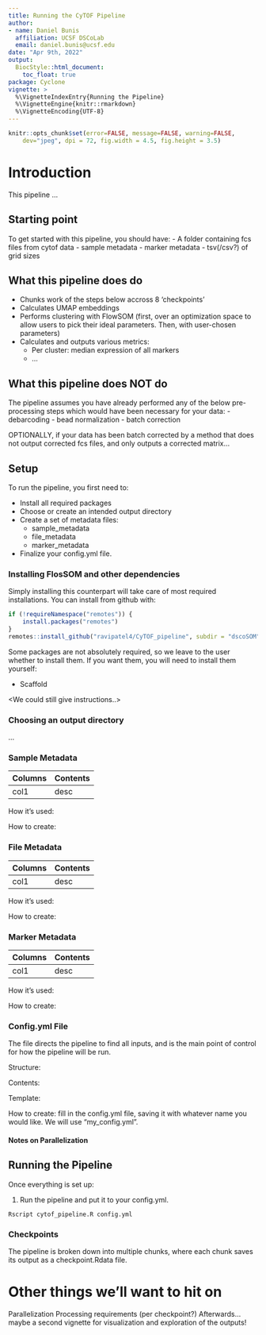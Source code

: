 ```yaml
---
title: Running the CyTOF Pipeline
author:
- name: Daniel Bunis
  affiliation: UCSF DSCoLab
  email: daniel.bunis@ucsf.edu
date: "Apr 9th, 2022"
output:
  BiocStyle::html_document:
    toc_float: true
package: Cyclone
vignette: >
  %\VignetteIndexEntry{Running the Pipeline}
  %\VignetteEngine{knitr::rmarkdown}
  %\VignetteEncoding{UTF-8}    
---
```


```r
knitr::opts_chunk$set(error=FALSE, message=FALSE, warning=FALSE,
    dev="jpeg", dpi = 72, fig.width = 4.5, fig.height = 3.5)
```

# Introduction

This pipeline ...

## Starting point

To get started with this pipeline, you should have:
- A folder containing fcs files from cytof data
- sample metadata
- marker metadata
- tsv(/csv?) of grid sizes

## What this pipeline does do

- Chunks work of the steps below accross 8 'checkpoints'
- Calculates UMAP embeddings
- Performs clustering with FlowSOM (first, over an optimization space to allow users to pick their ideal parameters. Then, with user-chosen parameters)
- Calculates and outputs various metrics:
  - Per cluster: median expression of all markers
  - ... 

## What this pipeline does NOT do

The pipeline assumes you have already performed any of the below pre-processing steps which would have been necessary for your data:
- debarcoding
- bead normalization
- batch correction

OPTIONALLY, if your data has been batch corrected by a method that does not output corrected fcs files, and only outputs a corrected matrix...

## Setup

To run the pipeline, you first need to:

- Install all required packages
- Choose or create an intended output directory
- Create a set of metadata files:
  - sample_metadata
  - file_metadata
  - marker_metadata
- Finalize your config.yml file.

### Installing FlosSOM and other dependencies

Simply installing this <package-name> counterpart will take care of most required installations.
You can install from github with:

```r
if (!requireNamespace("remotes")) {
    install.packages("remotes")
}
remotes::install_github("ravipatel4/CyTOF_pipeline", subdir = "dscoSOM")
```

Some packages are not absolutely required, so we leave to the user whether to install them.
If you want them, you will need to install them yourself:

- Scaffold

<We could still give instructions..>


### Choosing an output directory

...

### Sample Metadata

Columns | Contents
--- | ---
col1 | desc

How it's used:

How to create:

### File Metadata

Columns | Contents
--- | ---
col1 | desc

How it's used:

How to create:

### Marker Metadata

Columns | Contents
--- | ---
col1 | desc

How it's used:

How to create:

### Config.yml File

The file directs the pipeline to find all inputs, and is the main point of control for how the pipeline will be run.

Structure:

Contents:

Template:

How to create:
fill in the config.yml file, saving it with whatever name you would like.
We will use "my_config.yml".

#### Notes on Parallelization

## Running the Pipeline

Once everything is set up:

1. Run the pipeline and put it to your config.yml.

```
Rscript cytof_pipeline.R config.yml
```

### Checkpoints

The pipeline is broken down into multiple chunks, where each chunk saves its output as a checkpoint.Rdata file.







# Other things we'll want to hit on

Parallelization
Processing requirements (per checkpoint?)
Afterwards... maybe a second vignette for visualization and exploration of the outputs!
